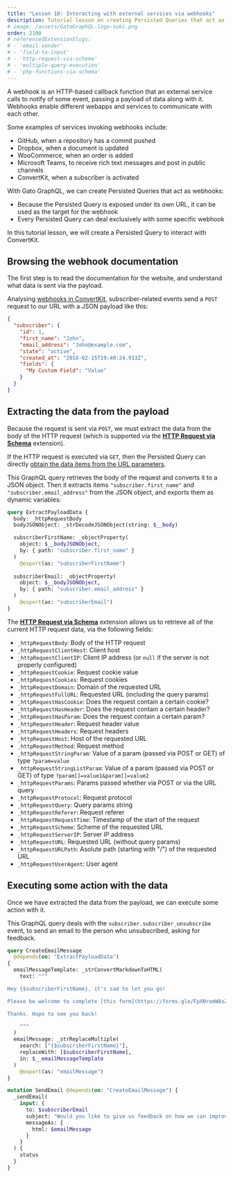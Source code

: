 ```yaml
---
title: "Lesson 18: Interacting with external services via webhooks"
description: Tutorial lesson on creating Persisted Queries that act as webhooks.
# image: /assets/GatoGraphQL-logo-suki.png
order: 2100
# referencedExtensionSlugs:
# - 'email-sender'
# - 'field-to-input'
# - 'http-request-via-schema'
# - 'multiple-query-execution'
# - 'php-functions-via-schema'
---
```


A webhook is an HTTP-based callback function that an external service calls to notify of some event, passing a payload of data along with it. Webhooks enable different webapps and services to communicate with each other.

Some examples of services invoking webhooks include:

- GitHub, when a repository has a commit pushed
- Dropbox, when a document is updated
- WooCommerce, when an order is added
- Microsoft Teams, to receive rich text messages and post in public channels
- ConvertKit, when a subscriber is activated

With Gato GraphQL, we can create Persisted Queries that act as webhooks:

- Because the Persisted Query is exposed under its own URL, it can be used as the target for the webhook
- Every Persisted Query can deal exclusively with some specific webhook

In this tutorial lesson, we will create a Persisted Query to interact with ConvertKit.

## Browsing the webhook documentation

The first step is to read the documentation for the website, and understand what data is sent via the payload.

Analysing [webhooks in ConvertKit](https://developers.convertkit.com/#webhooks), subscriber-related events send a `POST` request to our URL with a JSON payload like this:

```json
{
  "subscriber": {
    "id": 1,
    "first_name": "John",
    "email_address": "John@example.com",
    "state": "active",
    "created_at": "2018-02-15T19:40:24.913Z",
    "fields": {
      "My Custom Field": "Value"
    }
  }
}
```

## Extracting the data from the payload

Because the request is sent via `POST`, we must extract the data from the body of the HTTP request (which is supported via the **[HTTP Request via Schema](/extensions-reference/http-request-via-schema)** extension).

<Banner type="info">

If the HTTP request is executed via `GET`, then the Persisted Query can directly [obtain the data items from the URL parameters](/guides/use/creating-a-persisted-query#making-the-persisted-query-dynamic-via-url-params).

</Banner>

This GraphQL query retrieves the body of the request and converts it to a JSON object. Then it extracts items `"subscriber.first_name"` and `"subscriber.email_address"` from the JSON object, and exports them as dynamic variables:

```graphql
query ExtractPayloadData {
  body: _httpRequestBody
  bodyJSONObject: _strDecodeJSONObject(string: $__body)

  subscriberFirstName: _objectProperty(
    object: $__bodyJSONObject,
    by: { path: "subscriber.first_name" }
  )
    @export(as: "subscriberFirstName")
  
  subscriberEmail: _objectProperty(
    object: $__bodyJSONObject,
    by: { path: "subscriber.email_address" }
  )
    @export(as: "subscriberEmail")
}
```

<Banner type="info">

The **[HTTP Request via Schema](/extensions-reference/http-request-via-schema)** extension allows us to retrieve all of the current HTTP request data, via the following fields:

- `_httpRequestBody`: Body of the HTTP request
- `_httpRequestClientHost`: Client host
- `_httpRequestClientIP`: Client IP address (or `null` if the server is not properly configured)
- `_httpRequestCookie`: Request cookie value
- `_httpRequestCookies`: Request cookies
- `_httpRequestDomain`: Domain of the requested URL
- `_httpRequestFullURL`: Requested URL (including the query params)
- `_httpRequestHasCookie`: Does the request contain a certain cookie?
- `_httpRequestHasHeader`: Does the request contain a certain header?
- `_httpRequestHasParam`: Does the request contain a certain param?
- `_httpRequestHeader`: Request header value
- `_httpRequestHeaders`: Request headers
- `_httpRequestHost`: Host of the requested URL
- `_httpRequestMethod`: Request method
- `_httpRequestStringParam`: Value of a param (passed via POST or GET) of type `?param=value`
- `_httpRequestStringListParam`: Value of a param (passed via POST or GET) of type `?param[]=value1&param[]=value2`
- `_httpRequestParams`: Params passed whether via POST or via the URL query
- `_httpRequestProtocol`: Request protocol
- `_httpRequestQuery`: Query params string
- `_httpRequestReferer`: Request referer
- `_httpRequestRequestTime`: Timestamp of the start of the request
- `_httpRequestScheme`: Scheme of the requested URL
- `_httpRequestServerIP`: Server IP address
- `_httpRequestURL`: Requested URL (without query params)
- `_httpRequestURLPath`: Asolute path (starting with "/") of the requested URL
- `_httpRequestUserAgent`: User agent

</Banner>

## Executing some action with the data

Once we have extracted the data from the payload, we can execute some action with it.

This GraphQL query deals with the `subscriber.subscriber_unsubscribe` event, to send an email to the person who unsubscribed, asking for feedback.

```graphql
query CreateEmailMessage
  @depends(on: "ExtractPayloadData")
{
  emailMessageTemplate: _strConvertMarkdownToHTML(
    text: """

Hey {$subscriberFirstName}, it's sad to let you go!

Please be welcome to complete [this form](https://forms.gle/FpXNromWAsZYC1zB8) and let us know if there is anything we can do better.

Thanks. Hope to see you back!

    """
  )
  emailMessage: _strReplaceMultiple(
    search: ["{$subscriberFirstName}"],
    replaceWith: [$subscriberFirstName],
    in: $__emailMessageTemplate
  )
    @export(as: "emailMessage")
}

mutation SendEmail @depends(on: "CreateEmailMessage") {
  _sendEmail(
    input: {
      to: $subscriberEmail
      subject: "Would you like to give us feedback on how we can improve?"
      messageAs: {
        html: $emailMessage
      }
    }
  ) {
    status
  }
}
```
